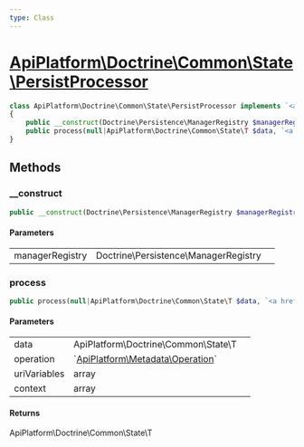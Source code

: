 ```yaml
---
type: Class
---
```


# [ApiPlatform\Doctrine\Common\State\PersistProcessor](/docs/v3.2/reference/Doctrine/Common/State/PersistProcessor)



```php
class ApiPlatform\Doctrine\Common\State\PersistProcessor implements `<a href="/docs/v3.2/reference/State/ProcessorInterface">ApiPlatform\State\ProcessorInterface</a>`
{
    public __construct(Doctrine\Persistence\ManagerRegistry $managerRegistry)
    public process(null|ApiPlatform\Doctrine\Common\State\T $data, `<a href="/docs/v3.2/reference/Metadata/Operation">ApiPlatform\Metadata\Operation</a>` $operation, array $uriVariables, array $context): ApiPlatform\Doctrine\Common\State\T
}
```
## Methods

### __construct



```php
public __construct(Doctrine\Persistence\ManagerRegistry $managerRegistry)
```

#### Parameters

<table><tbody>
<tr><td>managerRegistry</td><td>Doctrine\Persistence\ManagerRegistry</td><td></td></tr>
</tbody>
</table>

### process



```php
public process(null|ApiPlatform\Doctrine\Common\State\T $data, `<a href="/docs/v3.2/reference/Metadata/Operation">ApiPlatform\Metadata\Operation</a>` $operation, array $uriVariables, array $context): ApiPlatform\Doctrine\Common\State\T
```

#### Parameters

<table><tbody>
<tr><td>data</td><td>ApiPlatform\Doctrine\Common\State\T</td><td></td></tr><tr><td>operation</td><td>`<a href="/docs/v3.2/reference/Metadata/Operation">ApiPlatform\Metadata\Operation</a>`</td><td></td></tr><tr><td>uriVariables</td><td>array</td><td></td></tr><tr><td>context</td><td>array</td><td></td></tr>
</tbody>
</table>

#### Returns

ApiPlatform\Doctrine\Common\State\T
